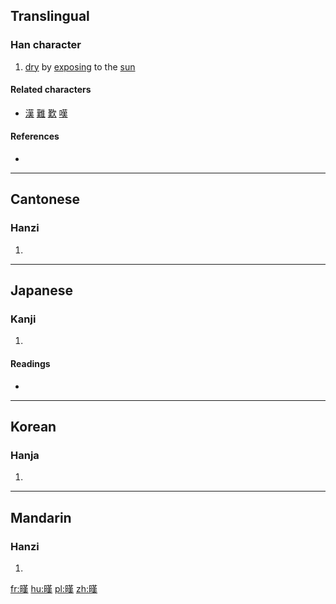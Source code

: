{{also|堇}}
==Translingual==

===Han character===
{{Han char|rn=72|rad=日|as=11|sn=15|four=6403<sub>4</sub>|canj=日廿中人 (ATLO)|ids=⿰[[日]]⿳[[廿]][[中]][[天]]}}

# [[dry]] by [[exposing]] to the [[sun]]

====Related characters====
* [[漢]] [[難]] [[歎]] [[嘆]]

====References====
* {{Han ref|kx=0499.310|dkj=14138|dj=0869.010|hdz=21532.120|uh=66B5|ud=26293|bh=E5C3|bd=58819}}

----

==Cantonese==

===Hanzi===
{{yue-hanzi|jyut=|y=hon3}}

# {{defn|lang=yue|sort=日11}}

----

==Japanese==

===Kanji===
{{ja-kanji|grade=|rs=日11}}

# {{defn|lang=ja|sort=日11}}

====Readings====
* {{ja-readings|on=[[かん]] (kan)|kun=[[かわかす]] (kawakasu)}}

----

==Korean==

===Hanja===
{{ko-hanja|hangeul=한|eumhun=|rv=han|mr=han|y=han}}

# {{defn|lang=ko|sort=日11}}

----

==Mandarin==

===Hanzi===
{{cmn-hanzi|pin=[[hàn]] ([[han4]]), [[liǎo]] ([[liao3]])|wg=han<sup>4</sup>, liao<sup>3</sup>}}

# {{defn|lang=cmn|sort=日11}}

[[fr:暵]]
[[hu:暵]]
[[pl:暵]]
[[zh:暵]]